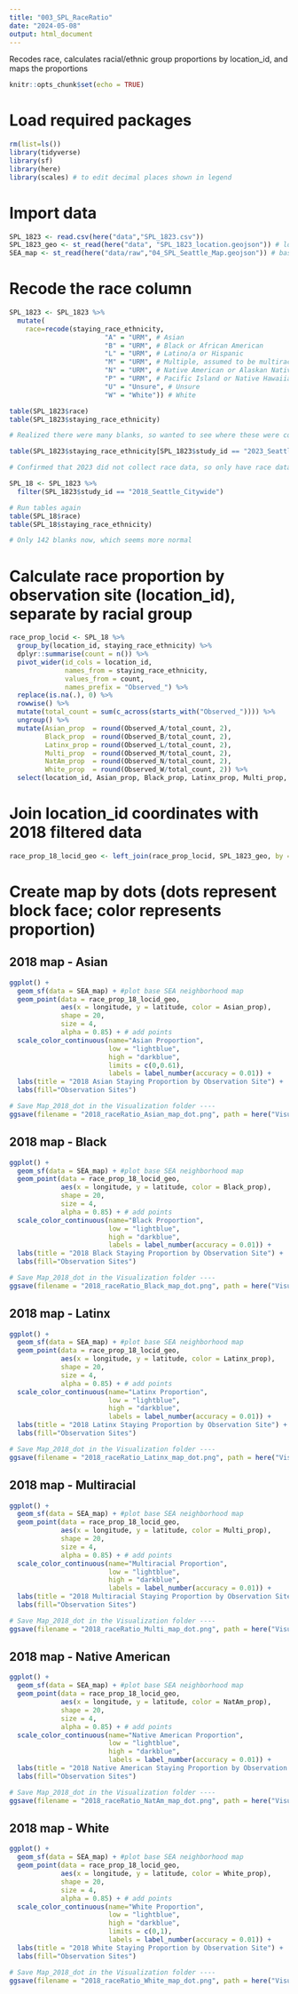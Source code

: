 ```yaml
---
title: "003_SPL_RaceRatio"
date: "2024-05-08"
output: html_document
---
```


Recodes race, calculates racial/ethnic group proportions by location_id, and maps the proportions

```r
knitr::opts_chunk$set(echo = TRUE)
```

# Load required packages
```r
rm(list=ls())
library(tidyverse)
library(sf)
library(here)
library(scales) # to edit decimal places shown in legend
```

# Import data
```r
SPL_1823 <- read.csv(here("data","SPL_1823.csv"))
SPL_1823_geo <- st_read(here("data", "SPL_1823_location.geojson")) # location_id shapefiles and lat/long coordinates
SEA_map <- st_read(here("data/raw","04_SPL_Seattle_Map.geojson")) # base SEA neighborhood map
```

# Recode the race column 
```r
SPL_1823 <- SPL_1823 %>%
  mutate(
    race=recode(staying_race_ethnicity,
                        "A" = "URM", # Asian
                        "B" = "URM", # Black or African American
                        "L" = "URM", # Latino/a or Hispanic
                        "M" = "URM", # Multiple, assumed to be multiracial
                        "N" = "URM", # Native American or Alaskan Native
                        "P" = "URM", # Pacific Island or Native Hawaiian, no observations in dataset
                        "U" = "Unsure", # Unsure
                        "W" = "White")) # White

table(SPL_1823$race)
table(SPL_1823$staying_race_ethnicity)

# Realized there were many blanks, so wanted to see where these were coming from

table(SPL_1823$staying_race_ethnicity[SPL_1823$study_id == "2023_Seattle_Citywide"])

# Confirmed that 2023 did not collect race data, so only have race data for 2018

SPL_18 <- SPL_1823 %>%
  filter(SPL_1823$study_id == "2018_Seattle_Citywide")

# Run tables again
table(SPL_18$race)
table(SPL_18$staying_race_ethnicity)

# Only 142 blanks now, which seems more normal

```

# Calculate race proportion by observation site (location_id), separate by racial group
```r
race_prop_locid <- SPL_18 %>%
  group_by(location_id, staying_race_ethnicity) %>%
  dplyr::summarise(count = n()) %>%
  pivot_wider(id_cols = location_id,
              names_from = staying_race_ethnicity,
              values_from = count,
              names_prefix = "Observed_") %>%
  replace(is.na(.), 0) %>%
  rowwise() %>%
  mutate(total_count = sum(c_across(starts_with("Observed_")))) %>%
  ungroup() %>%
  mutate(Asian_prop  = round(Observed_A/total_count, 2),
         Black_prop  = round(Observed_B/total_count, 2),
         Latinx_prop = round(Observed_L/total_count, 2),
         Multi_prop  = round(Observed_M/total_count, 2),
         NatAm_prop  = round(Observed_N/total_count, 2),
         White_prop  = round(Observed_W/total_count, 2)) %>%
  select(location_id, Asian_prop, Black_prop, Latinx_prop, Multi_prop, NatAm_prop, White_prop)
```

# Join location_id coordinates with 2018 filtered data
```r
race_prop_18_locid_geo <- left_join(race_prop_locid, SPL_1823_geo, by = "location_id")
```


# Create map by dots (dots represent block face; color represents proportion)

## 2018 map - Asian
```r
ggplot() +
  geom_sf(data = SEA_map) + #plot base SEA neighborhood map
  geom_point(data = race_prop_18_locid_geo, 
             aes(x = longitude, y = latitude, color = Asian_prop),
             shape = 20, 
             size = 4, 
             alpha = 0.85) + # add points
  scale_color_continuous(name="Asian Proportion",
                         low = "lightblue", 
                         high = "darkblue",
                         limits = c(0,0.61),
                         labels = label_number(accuracy = 0.01)) +
  labs(title = "2018 Asian Staying Proportion by Observation Site") +
  labs(fill="Observation Sites")

# Save Map_2018_dot in the Visualization folder ----
ggsave(filename = "2018_raceRatio_Asian_map_dot.png", path = here("Visualization"), bg="white", width = 7, height = 7)
```

## 2018 map - Black
```r
ggplot() +
  geom_sf(data = SEA_map) + #plot base SEA neighborhood map
  geom_point(data = race_prop_18_locid_geo, 
             aes(x = longitude, y = latitude, color = Black_prop),
             shape = 20, 
             size = 4, 
             alpha = 0.85) + # add points
  scale_color_continuous(name="Black Proportion",
                         low = "lightblue", 
                         high = "darkblue",
                         labels = label_number(accuracy = 0.01)) +
  labs(title = "2018 Black Staying Proportion by Observation Site") +
  labs(fill="Observation Sites")

# Save Map_2018_dot in the Visualization folder ----
ggsave(filename = "2018_raceRatio_Black_map_dot.png", path = here("Visualization"), bg="white", width = 7, height = 7)
```


## 2018 map - Latinx
```r
ggplot() +
  geom_sf(data = SEA_map) + #plot base SEA neighborhood map
  geom_point(data = race_prop_18_locid_geo, 
             aes(x = longitude, y = latitude, color = Latinx_prop),
             shape = 20, 
             size = 4, 
             alpha = 0.85) + # add points
  scale_color_continuous(name="Latinx Proportion", 
                         low = "lightblue", 
                         high = "darkblue",
                         labels = label_number(accuracy = 0.01)) +
  labs(title = "2018 Latinx Staying Proportion by Observation Site") +
  labs(fill="Observation Sites")

# Save Map_2018_dot in the Visualization folder ----
ggsave(filename = "2018_raceRatio_Latinx_map_dot.png", path = here("Visualization"), bg="white", width = 7, height = 7)
```


## 2018 map - Multiracial
```r
ggplot() +
  geom_sf(data = SEA_map) + #plot base SEA neighborhood map
  geom_point(data = race_prop_18_locid_geo, 
             aes(x = longitude, y = latitude, color = Multi_prop),
             shape = 20, 
             size = 4, 
             alpha = 0.85) + # add points
  scale_color_continuous(name="Multiracial Proportion",
                         low = "lightblue", 
                         high = "darkblue",
                         labels = label_number(accuracy = 0.01)) +
  labs(title = "2018 Multiracial Staying Proportion by Observation Site") +
  labs(fill="Observation Sites")

# Save Map_2018_dot in the Visualization folder ----
ggsave(filename = "2018_raceRatio_Multi_map_dot.png", path = here("Visualization"), bg="white", width = 7, height = 7)
```


## 2018 map - Native American
```r
ggplot() +
  geom_sf(data = SEA_map) + #plot base SEA neighborhood map
  geom_point(data = race_prop_18_locid_geo, 
             aes(x = longitude, y = latitude, color = NatAm_prop),
             shape = 20, 
             size = 4, 
             alpha = 0.85) + # add points
  scale_color_continuous(name="Native American Proportion",
                         low = "lightblue", 
                         high = "darkblue",
                         labels = label_number(accuracy = 0.01)) +
  labs(title = "2018 Native American Staying Proportion by Observation Site") +
  labs(fill="Observation Sites")

# Save Map_2018_dot in the Visualization folder ----
ggsave(filename = "2018_raceRatio_NatAm_map_dot.png", path = here("Visualization"), bg="white", width = 7, height = 7)
```


## 2018 map - White
```r
ggplot() +
  geom_sf(data = SEA_map) + #plot base SEA neighborhood map
  geom_point(data = race_prop_18_locid_geo, 
             aes(x = longitude, y = latitude, color = White_prop),
             shape = 20, 
             size = 4, 
             alpha = 0.85) + # add points
  scale_color_continuous(name="White Proportion",
                         low = "lightblue", 
                         high = "darkblue",
                         limits = c(0,1),
                         labels = label_number(accuracy = 0.01)) +
  labs(title = "2018 White Staying Proportion by Observation Site") +
  labs(fill="Observation Sites")

# Save Map_2018_dot in the Visualization folder ----
ggsave(filename = "2018_raceRatio_White_map_dot.png", path = here("Visualization"), bg="white", width = 7, height = 7)
```
